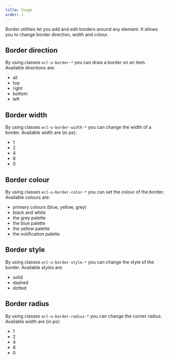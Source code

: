 ```yaml
---
title: Usage
order: 1
---
```



<Paragraph size="lead">
  Border utilities let you add and edit borders around any element. It allows
  you to change border direction, width and colour.
</Paragraph>

## Border direction

By using classes `ecl-u-border-*` you can draw a border on an item.
Available directions are:

- all
- top
- right
- bottom
- left

## Border width

By using classes `ecl-u-border-width-*` you can change the width of a border.
Available width are (in px):

- 1
- 2
- 4
- 8
- 0

## Border colour

By using classes `ecl-u-border-color-*` you can set the colour of the border.
Available colours are:

- primary colours (blue, yellow, grey)
- black and white
- the <Link to="/eu/guidelines/colours/">grey palette</Link>
- the <Link to="/eu/guidelines/colours/">blue palette</Link>
- the <Link to="/eu/guidelines/colours/">yellow palette</Link>
- the <Link to="/eu/guidelines/colours/">notification palette</Link>

## Border style

By using classes `ecl-u-border-style-*` you can change the style of the border.
Available styles are:

- solid
- dashed
- dotted

## Border radius

By using classes `ecl-u-border-radius-*` you can change the corner radius.
Available width are (in px):

- 1
- 2
- 4
- 8
- 0
